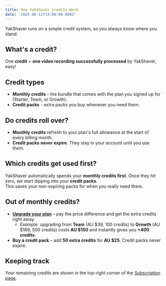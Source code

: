 ```yaml
---
title: How YakShaver Credits Work
date: '2025-06-12T14:00:00.000Z'
---
```


YakShaver runs on a simple credit system, so you always know where you stand.

## What's a credit?

One **credit** = **one video recording successfully processed** by YakShaver, easy!

## Credit types

* **Monthly credits** - the bundle that comes with the plan you signed up for (Starter, Team, or Growth).
* **Credit packs** - extra packs you buy whenever you need them.

## Do credits roll over?

* **Monthly credits** refresh to your plan's full allowance at the start of every billing month.
* **Credit packs** **never expire**. They stay in your account until you use them.

## Which credits get used first?

YakShaver automatically spends your **monthly credits first**. Once they hit zero, we start dipping into your **credit packs**. \
This saves your non-expiring packs for when you really need them.

## Out of monthly credits?

* **[Upgrade your plan](https://portal.yakshaver.ai/settings/plan)** – pay the price difference and get the extra credits right away.
  * *Example:* upgrading from **Team** (AU $39, 100 credits) to **Growth** (AU $189, 500 credits) costs **AU $150** and instantly gives you **+400 credits**.
* **Buy a credit pack** – add **50 extra credits** for **AU $25**. Credit packs never expire.

## Keeping track

Your remaining credits are shown in the top-right corner of the [Subscription page](https://portal.yakshaver.ai/settings/plan).
